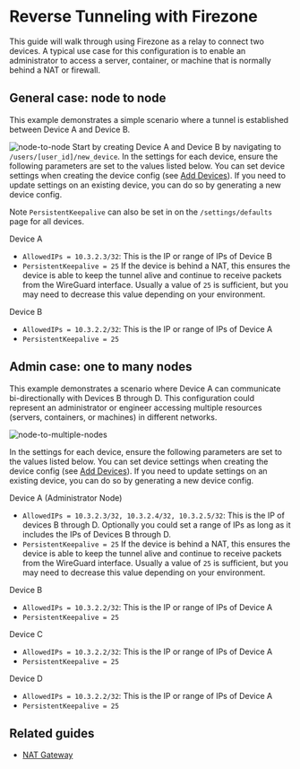 # Reverse Tunneling with Firezone

This guide will walk through using Firezone as a relay to connect two devices. A
typical use case for this configuration is to enable an administrator to access
a server, container, or machine that is normally behind a NAT or firewall.

## General case: node to node

This example demonstrates a simple scenario where a tunnel is established
between Device A and Device B.

![node-to-node](https://user-images.githubusercontent.com/52545545/155856835-2ad1f686-d894-43d1-8862-e3a8fcccee5c.png)
Start by creating Device A and Device B by navigating to
`/users/[user_id]/new_device`. In the settings for each device, ensure the
following parameters are set to the values listed below. You can set device
settings when creating the device config (see
[Add Devices](/docs/user-guides/add-devices/)). If you need to update settings
on an existing device, you can do so by generating a new device config.

Note `PersistentKeepalive` can also be set in on the `/settings/defaults` page
for all devices.

Device A

- `AllowedIPs = 10.3.2.3/32`: This is the IP or range of IPs of Device B
- `PersistentKeepalive = 25` If the device is behind a NAT, this ensures the
  device is able to keep the tunnel alive and continue to receive packets from
  the WireGuard interface. Usually a value of `25` is sufficient, but you may
  need to decrease this value depending on your environment.

Device B

- `AllowedIPs = 10.3.2.2/32`: This is the IP or range of IPs of Device A
- `PersistentKeepalive = 25`

## Admin case: one to many nodes

This example demonstrates a scenario where Device A can communicate
bi-directionally with Devices B through D. This configuration could represent an
administrator or engineer accessing multiple resources (servers, containers, or
machines) in different networks.

![node-to-multiple-nodes](https://user-images.githubusercontent.com/52545545/155856838-03e968d9-bc1e-46ce-a32f-9f53f3566526.png)

In the settings for each device, ensure the following parameters are set to the
values listed below. You can set device settings when creating the device config
(see [Add Devices](/docs/user-guides/add-devices/)). If you need to update
settings on an existing device, you can do so by generating a new device config.

Device A (Administrator Node)

- `AllowedIPs = 10.3.2.3/32, 10.3.2.4/32, 10.3.2.5/32`: This is the IP of
  devices B through D. Optionally you could set a range of IPs as long as it
  includes the IPs of Devices B through D.
- `PersistentKeepalive = 25` If the device is behind a NAT, this ensures the
  device is able to keep the tunnel alive and continue to receive packets from
  the WireGuard interface. Usually a value of `25` is sufficient, but you may
  need to decrease this value depending on your environment.

Device B

- `AllowedIPs = 10.3.2.2/32`: This is the IP or range of IPs of Device A
- `PersistentKeepalive = 25`

Device C

- `AllowedIPs = 10.3.2.2/32`: This is the IP or range of IPs of Device A
- `PersistentKeepalive = 25`

Device D

- `AllowedIPs = 10.3.2.2/32`: This is the IP or range of IPs of Device A
- `PersistentKeepalive = 25`

## Related guides

- [NAT Gateway](/docs/user-guides/use-cases/nat-gateway/)
